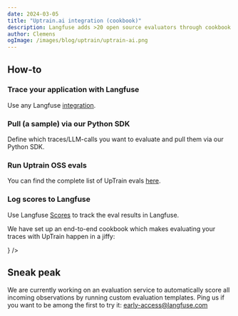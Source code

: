 ```yaml
---
date: 2024-03-05
title: "Uptrain.ai integration (cookbook)"
description: Langfuse adds >20 open source evaluators through cookbook integration with open source project and fellow Y Combinator startup UpTrain.ai
author: Clemens
ogImage: /images/blog/uptrain/uptrain-ai.png
---
```



<ChangelogHeader />

## How-to

<Steps>

### Trace your application with Langfuse

Use any Langfuse [integration](/docs/integrations).

### Pull (a sample) via our Python SDK

Define which traces/LLM-calls you want to evaluate and pull them via our Python SDK.

### Run Uptrain OSS evals

You can find the complete list of UpTrain evals [here](https://github.com/uptrain-ai/uptrain?tab=readme-ov-file#pre-built-evaluations-we-offer-).

### Log scores to Langfuse

Use Langfuse [Scores](/docs/scores) to track the eval results in Langfuse.

</Steps>

We have set up an end-to-end cookbook which makes evaluating your traces with UpTrain happen in a jiffy:


<Cards num={3}>
  <Card
    title="Uptrain + Langfuse Coookbook"
    href="/cookbook/evaluation_with_uptrain"
    icon={<FileCode />}
  />
</Cards>

## Sneak peak

We are currently working on an evaluation service to automatically score all incoming observations by running custom evaluation templates. Ping us if you want to be among the first to try it: early-access@langfuse.com
